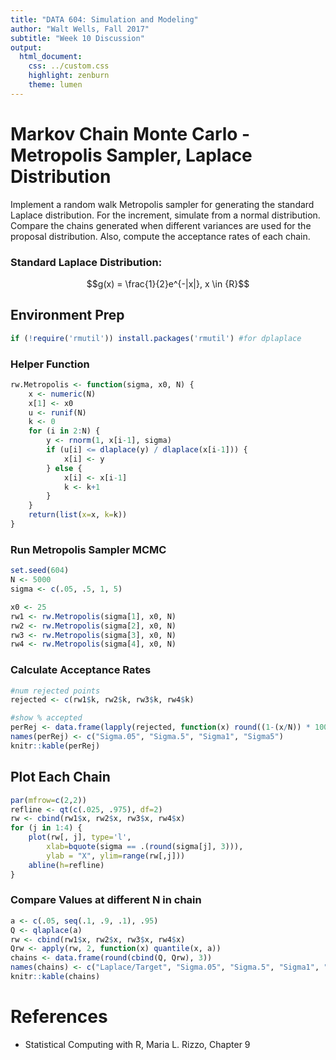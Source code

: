 ```yaml
---
title: "DATA 604: Simulation and Modeling"
author: "Walt Wells, Fall 2017"
subtitle: "Week 10 Discussion"
output:
  html_document:
    css: ../custom.css
    highlight: zenburn
    theme: lumen
---
```


# Markov Chain Monte Carlo - Metropolis Sampler, Laplace Distribution

Implement a random walk Metropolis sampler for generating the standard Laplace distribution. For the increment, simulate from a normal distribution. Compare the chains generated when different variances are used for the proposal distribution. Also, compute the acceptance rates of each chain.

### Standard Laplace Distribution: 

$$g(x) = \frac{1}{2}e^{-|x|}, x \in {R}$$

## Environment Prep

```r
if (!require('rmutil')) install.packages('rmutil') #for dplaplace
```

### Helper Function

```r
rw.Metropolis <- function(sigma, x0, N) {
    x <- numeric(N)
    x[1] <- x0
    u <- runif(N)
    k <- 0
    for (i in 2:N) {
        y <- rnorm(1, x[i-1], sigma)
        if (u[i] <= dlaplace(y) / dlaplace(x[i-1])) {
            x[i] <- y 
        } else {
            x[i] <- x[i-1]
            k <- k+1
        }
    }
    return(list(x=x, k=k))
}
```

### Run Metropolis Sampler MCMC

```r
set.seed(604)
N <- 5000
sigma <- c(.05, .5, 1, 5)

x0 <- 25
rw1 <- rw.Metropolis(sigma[1], x0, N)
rw2 <- rw.Metropolis(sigma[2], x0, N)
rw3 <- rw.Metropolis(sigma[3], x0, N)
rw4 <- rw.Metropolis(sigma[4], x0, N)
```

### Calculate Acceptance Rates

```r
#num rejected points
rejected <- c(rw1$k, rw2$k, rw3$k, rw4$k)

#show % accepted
perRej <- data.frame(lapply(rejected, function(x) round((1-(x/N)) * 100, 2)))
names(perRej) <- c("Sigma.05", "Sigma.5", "Sigma1", "Sigma5")
knitr::kable(perRej)
```

## Plot Each Chain

```r
par(mfrow=c(2,2))
refline <- qt(c(.025, .975), df=2)
rw <- cbind(rw1$x, rw2$x, rw3$x, rw4$x)
for (j in 1:4) {
    plot(rw[, j], type='l', 
        xlab=bquote(sigma == .(round(sigma[j], 3))),
        ylab = "X", ylim=range(rw[,j]))
    abline(h=refline)
}
```

### Compare Values at different N in chain

```r
a <- c(.05, seq(.1, .9, .1), .95)
Q <- qlaplace(a)
rw <- cbind(rw1$x, rw2$x, rw3$x, rw4$x)
Qrw <- apply(rw, 2, function(x) quantile(x, a))
chains <- data.frame(round(cbind(Q, Qrw), 3))
names(chains) <- c("Laplace/Target", "Sigma.05", "Sigma.5", "Sigma1", "Sigma5")
knitr::kable(chains)
```

# References

* Statistical Computing with R, Maria L. Rizzo, Chapter 9

